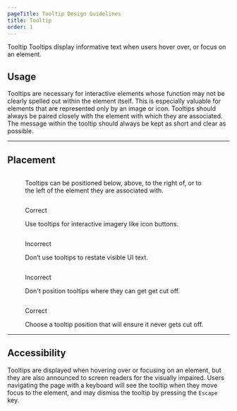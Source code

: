 ```yaml
---
pageTitle: Tooltip Design Guidelines
title: Tooltip
order: 1
---
```



<DocsHeading to="/api/tooltip/" type="design">
  Tooltip
</DocsHeading>
<LeadParagraph>
  Tooltips display informative text when users hover over, or focus on an
  element.
</LeadParagraph>

## Usage

Tooltips are necessary for interactive elements whose function may not be clearly spelled out within the element itself. This is especially valuable for elements that are represented only by an image or icon. Tooltips should always be paired closely with the element with which they are associated. The message within the tooltip should always be kept as short and clear as possible.

---

## Placement

<div class="one-col">
  <div class="row">
    <div class="col">
      <figure>
        <img src="../../images/tooltips/Tooltip-positions.png" alt="" />
        <figcaption>
          <p>
            Tooltips can be positioned below, above, to the right of, or to the
            left of the element they are associated with.
          </p>
        </figcaption>
      </figure>
    </div>
  </div>
</div>
<div class="two-col">
  <div class="row">
    <div class="col col-1">
      <figure>
        <img src="../../images/tooltips/Tooltip-imagery.png" alt="" />
        <figcaption>
          <p class="title title-correct">Correct</p>
          <p>Use tooltips for interactive imagery like icon buttons.</p>
        </figcaption>
      </figure>
    </div>
    <div class="col col-2">
      <figure>
        <img src="../../images/tooltips/Tooltip-repeat-word.png" alt="" />
        <figcaption>
          <p class="title title-incorrect">Incorrect</p>
          <p>Don’t use tooltips to restate visible UI text.</p>
        </figcaption>
      </figure>
    </div>
  </div>
  <div class="row">
    <div class="col col-1">
      <figure>
        <img src="../../images/tooltips/Tooltip-cutoff.png" alt="" />
        <figcaption>
          <p class="title title-incorrect">Incorrect</p>
          <p>Don't position tooltips where they can get get cut off.</p>
        </figcaption>
      </figure>
    </div>
    <div class="col col-2">
      <figure>
        <img src="../../images/tooltips/Tooltip-not-cutoff.png" alt="" />
        <figcaption>
          <p class="title title-correct">Correct</p>
          <p>
            Choose a tooltip position that will ensure it never gets cut off.
          </p>
        </figcaption>
      </figure>
    </div>
  </div>
</div>

---

## Accessibility

Tooltips are displayed when hovering over or focusing on an element, but they are also announced to screen readers for the visually impaired. Users navigating the page with a keyboard will see the tooltip when they move focus to the element, and may dismiss the tooltip by pressing the `Escape` key.
